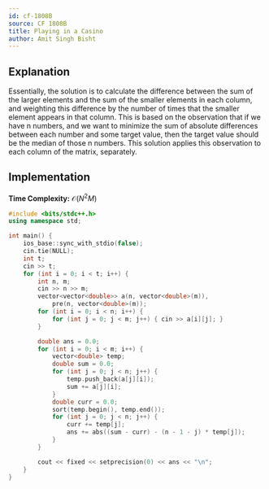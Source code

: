 ```yaml
---
id: cf-1808B
source: CF 1808B
title: Playing in a Casino
author: Amit Singh Bisht
---
```


## Explanation

Essentially, the solution is to calculate the difference between the sum of the larger elements and the sum of the smaller
elements in each column, and weighting this difference by the number of times that the smaller element appears in that column.
This is based on the observation that if we have n numbers, and we want to minimize the sum of absolute differences between
each number and some target value, then the target value should be the median of those n numbers. This solution applies this
observation to each column of the matrix, separately.

## Implementation

**Time Complexity:** $\mathcal{O}(N^2 M)$

<LanguageSection>
<CPPSection>

```cpp
#include <bits/stdc++.h>
using namespace std;

int main() {
	ios_base::sync_with_stdio(false);
	cin.tie(NULL);
	int t;
	cin >> t;
	for (int i = 0; i < t; i++) {
		int n, m;
		cin >> n >> m;
		vector<vector<double>> a(n, vector<double>(m)),
		    pre(n, vector<double>(m));
		for (int i = 0; i < n; i++) {
			for (int j = 0; j < m; j++) { cin >> a[i][j]; }
		}

		double ans = 0.0;
		for (int i = 0; i < m; i++) {
			vector<double> temp;
			double sum = 0.0;
			for (int j = 0; j < n; j++) {
				temp.push_back(a[j][i]);
				sum += a[j][i];
			}
			double curr = 0.0;
			sort(temp.begin(), temp.end());
			for (int j = 0; j < n; j++) {
				curr += temp[j];
				ans += abs((sum - curr) - (n - 1 - j) * temp[j]);
			}
		}

		cout << fixed << setprecision(0) << ans << "\n";
	}
}
```
</CPPSection>
</LanguageSection>
